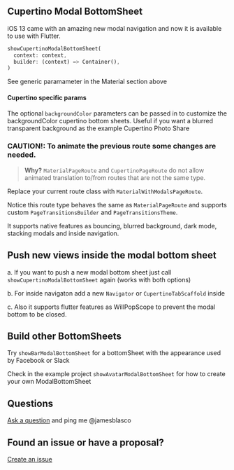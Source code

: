 
## Cupertino Modal BottomSheet

iOS 13 came with an amazing new modal navigation and now it is available to use with Flutter.


```dart
showCupertinoModalBottomSheet(
  context: context,
  builder: (context) => Container(),
)
```
See generic paramameter in the Material section above

#### Cupertino specific params
The optional `backgroundColor` parameters can be passed in to customize the backgroundColor cupertino bottom sheets.
Useful if you want a blurred transparent background as the example Cupertino Photo Share

### CAUTION!: To animate the previous route some changes are needed.
> **Why?**
> `MaterialPageRoute` and `CupertinoPageRoute` do not allow animated translation to/from routes that are not the same type. 


Replace your current route class with `MaterialWithModalsPageRoute`.


Notice this route type behaves the same as `MaterialPageRoute` and supports custom `PageTransitionsBuilder` and `PageTransitionsTheme`.


It supports native features as bouncing, blurred background, dark mode, stacking modals and inside navigation.

## Push new views inside the modal bottom sheet

a. If you want to push a new modal bottom sheet just call `showCupertinoModalBottomSheet` again (works with both options)

b. For inside navigaton add a new `Navigator` or `CupertinoTabScaffold` inside 

c. Also it supports flutter features as WillPopScope to prevent the modal bottom to be closed.

## Build other BottomSheets 

Try `showBarModalBottomSheet` for a bottomSheet with the appearance used by Facebook or Slack

Check in the example project `showAvatarModalBottomSheet` for how to create your own ModalBottomSheet

## Questions

[Ask a question](https://stackoverflow.com/questions/ask) and ping me @jamesblasco

## Found an issue or have a proposal?

[Create an issue](https://github.com/jamesblasco/modal_bottom_sheet/issues/new)

